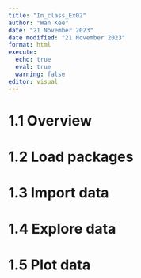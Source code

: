 ```yaml
---
title: "In_class_Ex02"
author: "Wan Kee"
date: "21 November 2023"
date modified: "21 November 2023"
format: html
execute: 
  echo: true
  eval: true
  warning: false
editor: visual
---
```


# 1.1 Overview

# 1.2 Load packages

# 1.3 Import data

# 1.4 Explore data

# 1.5 Plot data

